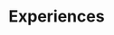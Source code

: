 
<Meta title="Components|Experiences" component={Experiences} />

# Experiences

<Preview>
  <Story name="default">
    <Experiences
      experiences={[
        {
          company: {
            link: {
              url: text("url", "#"),
            },
            name: text("name", "Name"),
          },
          location: text("location", "Location"),
          jobTitle: text("jobTitle", "Job Title"),
          startDate: text("startDate", new Date()),
          endDate: text("endDate", new Date()),
          lede: text("lede", "Lede"),
        },
      ]}
    />
  </Story>
</Preview>
